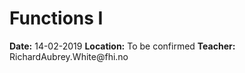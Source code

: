 # Functions I

**Date:** 14-02-2019
**Location:** To be confirmed
**Teacher:** RichardAubrey.White@fhi.no